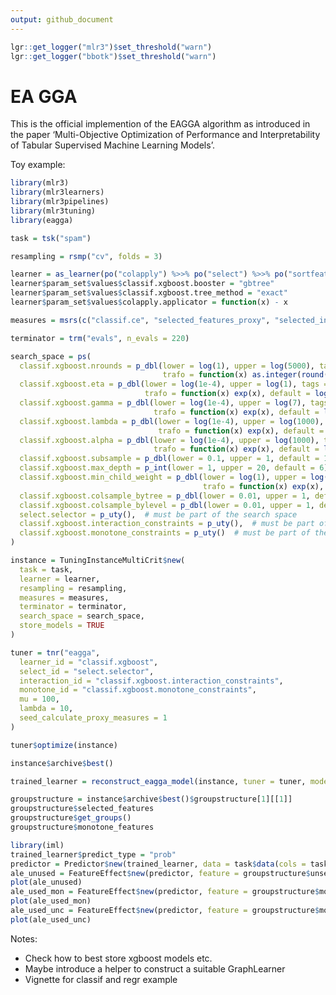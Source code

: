 ```yaml
---
output: github_document
---
```


```r
lgr::get_logger("mlr3")$set_threshold("warn")
lgr::get_logger("bbotk")$set_threshold("warn")
```

# EA GGA

This is the official implemention of the EAGGA algorithm as introduced in the paper 'Multi-Objective Optimization of Performance and Interpretability of Tabular Supervised Machine Learning Models'.

Toy example:

```r
library(mlr3)
library(mlr3learners)
library(mlr3pipelines)
library(mlr3tuning)
library(eagga)

task = tsk("spam")

resampling = rsmp("cv", folds = 3)

learner = as_learner(po("colapply") %>>% po("select") %>>% po("sortfeatures") %>>% lrn("classif.xgboost"))
learner$param_set$values$classif.xgboost.booster = "gbtree"
learner$param_set$values$classif.xgboost.tree_method = "exact"
learner$param_set$values$colapply.applicator = function(x) - x

measures = msrs(c("classif.ce", "selected_features_proxy", "selected_interactions_proxy", "selected_non_monotone_proxy"))

terminator = trm("evals", n_evals = 220)

search_space = ps(
  classif.xgboost.nrounds = p_dbl(lower = log(1), upper = log(5000), tags = c("int", "log"),
                                  trafo = function(x) as.integer(round(exp(x))), default = log(500)),
  classif.xgboost.eta = p_dbl(lower = log(1e-4), upper = log(1), tags = "log",
                              trafo = function(x) exp(x), default = log(0.3)),
  classif.xgboost.gamma = p_dbl(lower = log(1e-4), upper = log(7), tags = "log",
                                trafo = function(x) exp(x), default = log(1e-4)),
  classif.xgboost.lambda = p_dbl(lower = log(1e-4), upper = log(1000), tags = "log",
                                 trafo = function(x) exp(x), default = log(1)),
  classif.xgboost.alpha = p_dbl(lower = log(1e-4), upper = log(1000), tags = "log",
                                trafo = function(x) exp(x), default = log(1e-4)),
  classif.xgboost.subsample = p_dbl(lower = 0.1, upper = 1, default = 1),
  classif.xgboost.max_depth = p_int(lower = 1, upper = 20, default = 6),
  classif.xgboost.min_child_weight = p_dbl(lower = log(1), upper = log(150), tags = "log",
                                           trafo = function(x) exp(x), default = log(exp(1))),
  classif.xgboost.colsample_bytree = p_dbl(lower = 0.01, upper = 1, default = 1),
  classif.xgboost.colsample_bylevel = p_dbl(lower = 0.01, upper = 1, default = 1),
  select.selector = p_uty(),  # must be part of the search space
  classif.xgboost.interaction_constraints = p_uty(),  # must be part of the search space
  classif.xgboost.monotone_constraints = p_uty()  # must be part of the search space
)

instance = TuningInstanceMultiCrit$new(
  task = task,
  learner = learner,
  resampling = resampling, 
  measures = measures,
  terminator = terminator,
  search_space = search_space,
  store_models = TRUE
)

tuner = tnr("eagga",
  learner_id = "classif.xgboost",
  select_id = "select.selector",
  interaction_id = "classif.xgboost.interaction_constraints",
  monotone_id = "classif.xgboost.monotone_constraints",
  mu = 100,
  lambda = 10,
  seed_calculate_proxy_measures = 1
)

tuner$optimize(instance)

instance$archive$best()

trained_learner = reconstruct_eagga_model(instance, tuner = tuner, model_uhash = instance$archive$best()$uhash[1])

groupstructure = instance$archive$best()$groupstructure[1][[1]]
groupstructure$selected_features
groupstructure$get_groups()
groupstructure$monotone_features

library(iml)
trained_learner$predict_type = "prob"
predictor = Predictor$new(trained_learner, data = task$data(cols = task$feature_names), y = task$data(cols = task$target_names)[[1]])
ale_unused = FeatureEffect$new(predictor, feature = groupstructure$unselected_features[1])
plot(ale_unused)
ale_used_mon = FeatureEffect$new(predictor, feature = groupstructure$monotone_features[monotonicity == 1]$feature[1])
plot(ale_used_mon)
ale_used_unc = FeatureEffect$new(predictor, feature = groupstructure$monotone_features[monotonicity == 0]$feature[1])
plot(ale_used_unc)
```

Notes:

* Check how to best store xgboost models etc.
* Maybe introduce a helper to construct a suitable GraphLearner
* Vignette for classif and regr example
